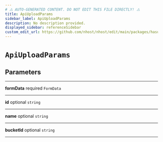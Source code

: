```yaml
---
# ⚠️ AUTO-GENERATED CONTENT. DO NOT EDIT THIS FILE DIRECTLY! ⚠️
title: ApiUploadParams
sidebar_label: ApiUploadParams
description: No description provided.
displayed_sidebar: referenceSidebar
custom_edit_url: https://github.com/nhost/nhost/edit/main/packages/hasura-storage-js/src/packages/hasura-storage-js/src/utils/types.ts#L52
---
```


# `ApiUploadParams`

## Parameters

---

**<span className="parameter-name">formData</span>** <span className="optional-status">required</span> `FormData`

---

**<span className="parameter-name">id</span>** <span className="optional-status">optional</span> `string`

---

**<span className="parameter-name">name</span>** <span className="optional-status">optional</span> `string`

---

**<span className="parameter-name">bucketId</span>** <span className="optional-status">optional</span> `string`

---
